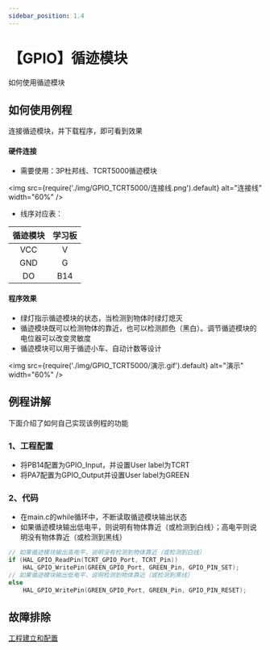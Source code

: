 ```yaml
---
sidebar_position: 1.4
---
```

# 【GPIO】循迹模块

如何使用循迹模块

## 如何使用例程

连接循迹模块，并下载程序，即可看到效果

#### 硬件连接

- 需要使用：3P杜邦线、TCRT5000循迹模块

<img src={require('./img/GPIO_TCRT5000/连接线.png').default} alt="连接线" width="60%" />

- 线序对应表：

| 循迹模块 | 学习板 |
| :------: | :----: |
|   VCC    |   V    |
|   GND    |   G    |
|    DO    |  B14   |

#### 程序效果

- 绿灯指示循迹模块的状态，当检测到物体时绿灯熄灭
- 循迹模块既可以检测物体的靠近，也可以检测颜色（黑白）。调节循迹模块的电位器可以改变灵敏度
- 循迹模块可以用于循迹小车、自动计数等设计

<img src={require('./img/GPIO_TCRT5000/演示.gif').default} alt="演示" width="60%" />


## 例程讲解

下面介绍了如何自己实现该例程的功能

### 1、工程配置

- 将PB14配置为GPIO_Input，并设置User label为TCRT
- 将PA7配置为GPIO_Output并设置User label为GREEN

### 2、代码

- 在main.c的while循环中，不断读取循迹模块输出状态
- 如果循迹模块输出低电平，则说明有物体靠近（或检测到白线）；高电平则说明没有物体靠近（或检测到黑线）

```c
// 如果循迹模块输出高电平，说明没有检测到物体靠近（或检测到白线）
if (HAL_GPIO_ReadPin(TCRT_GPIO_Port, TCRT_Pin))
    HAL_GPIO_WritePin(GREEN_GPIO_Port, GREEN_Pin, GPIO_PIN_SET);
// 如果循迹模块输出低电平，说明检测到物体靠近（或检测到黑线）
else
    HAL_GPIO_WritePin(GREEN_GPIO_Port, GREEN_Pin, GPIO_PIN_RESET);
```

## 故障排除

[工程建立和配置](/docs/stm32/FAQ/TroubleShooting)
